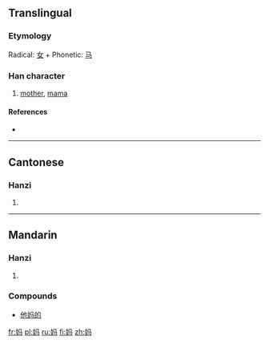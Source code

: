 {{also|媽}}
==Translingual==

===Etymology===
Radical: [[女]] + Phonetic: [[马]]

===Han character===
{{Han char|rn=38|rad=女|as=03|sn=6|four=|canj=女弓女一 (VNVM)|ids=⿰[[女]][[马]]}}

# [[mother]], [[mama]]

====References====
* {{Han ref|kx=0256.041|hdz=21029.050|uh=5988|ud=22920}}

----

==Cantonese==

===Hanzi===
{{yue-hanzi|jyut=maa1|y=ma1|tra=媽}}

# {{rfdef|lang=yue|sort=女03}}

----

==Mandarin==

===Hanzi===
{{cmn-hanzi|tra=媽|pin=[[mā]] ([[ma1]])|wg=ma<sup>1</sup>}}

# {{rfdef|lang=cmn|sort=女03}}

===Compounds===
* {{qualifier|vulgar}} [[他妈的]]

[[fr:妈]]
[[pl:妈]]
[[ru:妈]]
[[fi:妈]]
[[zh:妈]]
